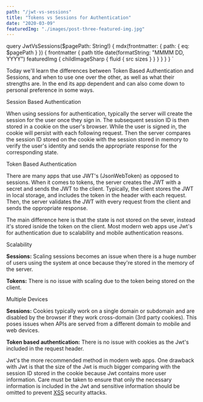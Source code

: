 ```yaml
---
path: "/jwt-vs-sessions"
title: "Tokens vs Sessions for Authentication"
date: "2020-03-09"
featuredImg: "./images/post-three-featured-img.jpg"
---
```



  query JwtVsSessions($pagePath: String!) {
    mdx(frontmatter: { path: { eq: $pagePath } }) {
      frontmatter {
        path
        title
        date(formatString: "MMMM DD, YYYY")
        featuredImg {
          childImageSharp {
            fluid {
              src
              sizes
            }
          }
        }
      }
    }
  }
`

<PageQuoteText>
  Today we'll learn the differences between Token Based Authentication and
  Sessions, and when to use one over the other, as well as what their strengths
  are. In the end its app dependent and can also come down to personal
  preference in some ways.
</PageQuoteText>

<Differences />

<HeaderWrapper>Session Based Authentication</HeaderWrapper>

When using sessions for authentication, typically the server will create the session
for the user once they sign in. The subsequent session ID is then stored in a cookie
on the user's browser. While the user is signed in, the cookie will persist with
each following request. Then the server compares the session ID stored on the cookie
with the session stored in memory to verify the user's identity and sends the appropriate
response for the corresponding state.

<DiagramImage src={Sessions} />

<HeaderWrapper>Token Based Authentication</HeaderWrapper>

There are many apps that use JWT's (JsonWebToken) as opposed to sessions. When it comes to tokens, the server creates the JWT with a secret and sends the JWT to the client. Typically, the client stores the JWT in local storage, and includes the token in the header with each request. Then, the server validates the JWT with every request from the client and sends the oppropriate response.

<DiagramImage src={Sessions} />

The main difference here is that the state is not stored on the sever, instead it's stored isnide the token on the client. Most modern web apps use Jwt's for authentication due to scalability and mobile authentication reasons.

<HeaderWrapper>Scalability</HeaderWrapper>

**Sessions:** Scaling sessions becomes an issue when there is a huge number of users using the system at once because they're stored in the memory of the server.

**Tokens:** There is no issue with scaling due to the token being stored on the client.

<HeaderWrapper>Multiple Devices</HeaderWrapper>

**Sessions:** Cookies typically work on a single domain or subdomain and are disabled by the browser if they work cross-domain (3rd party cookies). This poses issues when APIs are served from a different domain to mobile and web devices.

**Token based authentication:** There is no issue with cookies as the Jwt's included in the request header.

Jwt's the more recommended method in modern web apps. One drawback with Jwt is that the size of the Jwt is much bigger comparing with the session ID stored in the cookie because Jwt contains more user information. Care must be taken to ensure that only the necessary information is included in the Jwt and sensitive information should be omitted to prevent [XSS](https://en.wikipedia.org/wiki/Cross-site_scripting) security attacks.
